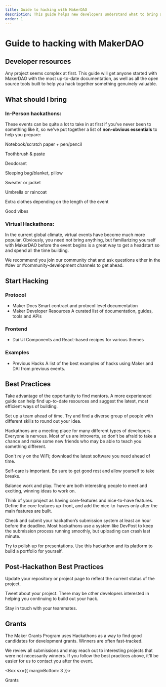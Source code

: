 ```yaml
---
title: Guide to hacking with MakerDAO
description: This guide helps new developers understand what to bring and how to benefit most from their first hackathon.
order: 1
---
```


# Guide to hacking with MakerDAO

## Developer resources

Any project seems complex at first. This guide will get anyone started with MakerDAO with the most up-to-date documentation, 
as well as all the open source tools built to help you hack together something genuinely valuable.

## What should I bring

### In-Person hackathons:

These events can be quite a lot to take in at first if you've never been to something like it, so we've put together a list of 
**non-obvious essentials** to help you prepare:

<Checklist>

Notebook/scratch paper + pen/pencil  

Toothbrush & paste  

Deodorant  

Sleeping bag/blanket, pillow  

Sweater or jacket  

Umbrella or raincoat  

Extra clothes depending on the length of the event  

Good vibes

</Checklist>

### Virtual Hackathons:

In the current global climate, virtual events have become much more popular. Obviously, you need not bring anything, 
but familiarizing yourself with MakerDAO before the event begins is a great way to get a headstart so and spend all the time building.

We recommend you join our <Link to="https://chat.makerdao.com/channel/community-development" icon="rocketchat">community chat</Link> 
and ask questions either in the #dev or #community-development channels to get ahead.

## Start Hacking

### Protocol

<List>

- <Link to="https://docs.makerdao.com">Maker Docs</Link>
    Smart contract and protocol level documentation

- <Link to="https://awesome.makerdao.com/#developer-resources">Maker Developer Resources</Link>
    A curated list of documentation, guides, tools and APIs

</List>

### Frontend

<List>

- <Link to="https://github.com/makerdao/dai-ui">Dai UI</Link>
    Components and React-based recipes for various themes

</List> 

### Examples

<List>

- <Link to="#">Previous Hacks</Link>
    A list of the best examples of hacks using Maker and DAI from previous events.

</List> 

## Best Practices

<Checklist>

Take advantage of the opportunity to find mentors. A more experienced guide can help find up-to-date resources and suggest the latest, most efficient ways of building.

Set up a team ahead of time. Try and find a diverse group of people with different skills to round out your idea.

Hackathons are a meeting place for many different types of developers. Everyone is nervous. Most of us are introverts, so don't be afraid to take a chance and make some new friends who may be able to teach you something different.

Don't rely on the WiFi; download the latest software you need ahead of time.

Self-care is important. Be sure to get good rest and allow yourself to take breaks.

Balance work and play. There are both interesting people to meet and exciting, winning ideas to work on.

Think of your project as having core-features and nice-to-have features. Define the core features up-front, and add the nice-to-haves only after the main features are built.

Check and submit your hackathon’s submission system at least an hour before the deadline. Most hackathons use a system like DevPost to keep the submission process running smoothly, but uploading can crash last minute.
 
Try to polish up for presentations. Use this hackathon and its platform to build a portfolio for yourself.

</Checklist>

## Post-Hackathon Best Practices

<Checklist>

Update your repository or project page to reflect the current status of the project.

Tweet about your project. There may be other developers interested in helping you continuing to build out your hack.

Stay in touch with your teammates.

</Checklist>

<Tout alt image>

<Box>

## Grants

The Maker Grants Program uses Hackathons as a way to find good candidates for development grants. Winners are often fast-tracked.

We review all submissions and may reach out to interesting projects that were not necessarily winners. If you follow the best practices above, 
it'll be easier for us to contact you after the event.

<Box sx={{ marginBottom: 3 }}>

<Link to="/funding/grants/">Grants</Link>

</Box>

</Box>

</Tout>
